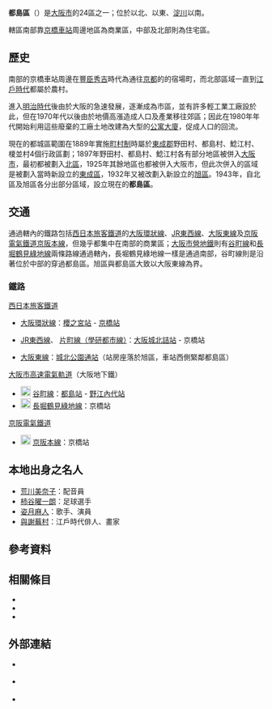 {{日本區
| 自治體名=都島區
| 圖像=[[File:Sakuranomiya_Shrine.jpg|240px]]
| 圖像說明=[[櫻宮神社|櫻宮神社]]
| 日文原名=都島区
| 平假名=みやこじまく
| 羅馬字拼音=Miyakojima-ku
| 區章=
| 都道府縣=大阪府
| 市=大阪市
| 支廳=
| 編號=27102-1
| 面積=6.05
| 邊界未定=
| 人口=106,523<ref>{{Cite web| url=http://www.city.osaka.lg.jp/toshikeikaku/page/0000014987.html| title=推計人口（毎月1日現在）・人口異動| date=2017-10-16| publisher=大阪市政府| accessdate=2017-10-17| language=ja| archive-date=2017-10-17| archive-url=https://web.archive.org/web/20171017201729/http://www.city.osaka.lg.jp/toshikeikaku/page/0000014987.html| dead-url=no}}</ref>
| 統計時間=2017年10月1日
| 自治體=大阪市（[[東淀川區|東淀川區]]、[[旭區_(大阪市)|旭区]]、[[城東區_(大阪市)|城東區]]、[[北區_(大阪市)|北区]]、[[中央區_(大阪市)|中央区]]）
| 樹=
| 花=
| 其他象徵物=
| 其他象徵=
| 郵遞區號=534-8501
| 所在地=都島區中野町二丁目16番20号
| 電話號碼=6-6882-9625
| 外部連結=http://www.city.osaka.lg.jp/miyakojima/
| 經度=
| 緯度=
| 地圖=Miyakojima-ku in Osaka City.svg
| 註記=
}}
'''都島區'''（{{jpn|j=都島区|hg=みやこじまく|rm=Miyakojima ku|f=y}}）是[[大阪市|大阪市]]的24區之一；位於{{tsl|ja|寝屋川|寢屋川}}以北、{{Tsl|ja|旧淀川|舊淀川|大川}}以東、[[淀川|淀川]]以南。

轄區南部靠[[京橋車站_(大阪府)|京橋車站]]周邊地區為商業區，中部及北部則為住宅區。

== 歷史 ==
南部的京橋車站周邊在[[豐臣秀吉|豐臣秀吉]]時代為通往[[京都|京都]]的{{Tsl|ja|京街道 (大坂街道)|京街道 (大坂街道)|京街道}}的宿場町，而北部區域一直到[[江戶時代|江戶時代]]都屬於農村。

進入[[明治時代|明治時代]]後由於大阪的急速發展，逐漸成為市區，並有許多輕工業工廠設於此，但在1970年代以後由於地價高漲造成人口及產業移往郊區；因此在1980年年代開始利用這些廢棄的工廠土地改建為大型的[[公寓大廈|公寓大廈]]，促成人口的回流。

現在的都城區範圍在1889年實施[[町村制|町村制]]時屬於[[東成郡|東成郡]]野田村、都島村、鯰江村、榎並村4個行政區劃；1897年野田村、都島村、鯰江村各有部分地區被併入[[大阪市|大阪市]]，最初都被劃入[[北區_(大阪市)|北區]]，1925年其餘地區也都被併入大阪市，但此次併入的區域是被劃入當時新設立的[[東成區|東成區]]，1932年又被改劃入新設立的[[旭區_(大阪市)|旭區]]。1943年，自北區及旭區各分出部分區域，設立現在的'''都島區'''。

== 交通 ==
通過轄內的鐵路包括[[西日本旅客鐵道|西日本旅客鐵道]]的[[大阪環狀線|大阪環狀線]]、[[JR東西線|JR東西線]]、[[大阪東線|大阪東線]]及[[京阪電氣鐵道|京阪電氣鐵道]][[京阪本線|京阪本線]]，但幾乎都集中在南部的商業區；[[大阪市營地鐵|大阪市營地鐵]]則有[[谷町線_(大阪市營地下鐵)|谷町線]]和[[長堀鶴見綠地線|長堀鶴見綠地線]]兩條路線通過轄內，長堀鶴見綠地線一樣是通過南部，谷町線則是沿著位於中部的{{Tsl|ja|都島通}}穿過都島區。旭區與都島區大致以大阪東線為界。

=== 鐵路 ===
; [[西日本旅客鐵道|西日本旅客鐵道]]
* {{JR西路線記號|K|O}} [[大阪環狀線|大阪環狀線]]：[[櫻之宮站|櫻之宮站]] - [[京橋站_(大阪府)|京橋站]]
* {{JR西路線記號|K|H}} [[JR東西線|JR東西線]]、{{JR西路線記號|K|H}} [[片町線|片町線（學研都市線）]]：[[大阪城北詰站|大阪城北詰站]] - 京橋站
* {{JR西路線記號|K|F}} [[大阪東線|大阪東線]]：[[城北公園通站|城北公園通站]]（站房座落於旭區，車站西側緊鄰都島區）
; [[大阪市高速電氣軌道|大阪市高速電氣軌道]]（大阪地下鐵）
* [[File:Osaka_Metro_Tanimachi_line_symbol.svg|20px]] [[谷町線_(大阪市高速電氣軌道)|谷町線]]：[[都島站|都島站]] - [[野江內代站|野江內代站]]
* [[File:Osaka_Metro_Nagahori_Tsurumi-ryokuchi_line_symbol.svg|20px]] [[長堀鶴見綠地線|長堀鶴見綠地線]]：京橋站
; [[京阪電氣鐵道|京阪電氣鐵道]]
* [[File:Number_prefix_Keihan_lines.png|20px]] [[京阪本線|京阪本線]]：京橋站

== 本地出身之名人 ==
* [[荒川美奈子|荒川美奈子]]：配音員
* [[柿谷曜一朗|柿谷曜一朗]]：足球選手
* [[姿月麻人|姿月麻人]]：歌手、演員
* [[與謝蕪村|與謝蕪村]]：江戶時代俳人、畫家

== 參考資料 ==
{{Reflist}}

== 相關條目 ==
{{Commonscat|Miyakojima-ku, Osaka}}
* {{Tsl|ja|都島神社}}
* {{Tsl|ja|都島通}}
* {{Tsl|ja|都島橋}}

== 外部連結 ==
* {{Ja}} {{Facebook|都島区役所-505763916117241|都島區公所}}
* {{Ja}} {{Twitter|sakura_miyakko|都島區公所}}
* {{Ja}} {{Youtube|user=miyakojimachannel|都島區公所}}

{{大阪府}}